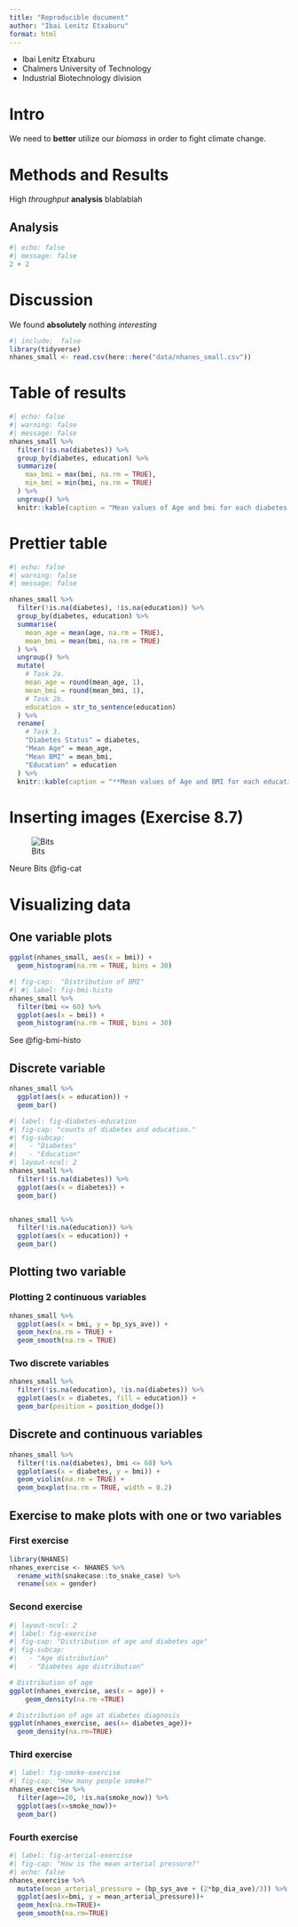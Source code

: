 ```yaml
---
title: "Reproducible document"
author: "Ibai Lenitz Etxaburu"
format: html
---
```


- Ibai Lenitz Etxaburu
- Chalmers University of Technology
- Industrial Biotechnology division

# Intro

We need to **better** utilize our *biomass* in order to fight climate change.

# Methods and Results

High *throughput* **analysis** blablablah

## Analysis

```r
#| echo: false
#| message: false
2 + 2
```



# Discussion

We found **absolutely** nothing *interesting*


```r
#| include:  false
library(tidyverse)
nhanes_small <- read.csv(here::here("data/nhanes_small.csv"))
```



# Table of results


```r
#| echo: false
#| warning: false
#| message: false
nhanes_small %>%
  filter(!is.na(diabetes)) %>%
  group_by(diabetes, education) %>%
  summarize(
    max_bmi = max(bmi, na.rm = TRUE),
    min_bmi = min(bmi, na.rm = TRUE)
  ) %>%
  ungroup() %>%
  knitr::kable(caption = "Mean values of Age and bmi for each diabetes and education status")
```

# Prettier table

```r
#| echo: false
#| warning: false
#| message: false

nhanes_small %>%
  filter(!is.na(diabetes), !is.na(education)) %>%
  group_by(diabetes, education) %>%
  summarise(
    mean_age = mean(age, na.rm = TRUE),
    mean_bmi = mean(bmi, na.rm = TRUE)
  ) %>%
  ungroup() %>%
  mutate(
    # Task 2a.
    mean_age = round(mean_age, 1),
    mean_bmi = round(mean_bmi, 1),
    # Task 2b.
    education = str_to_sentence(education)
  ) %>%
  rename(
    # Task 3.
    "Diabetes Status" = diabetes,
    "Mean Age" = mean_age,
    "Mean BMI" = mean_bmi,
    "Education" = education
  ) %>%
  knitr::kable(caption = "**Mean values of Age and BMI for each education and diabetes status.**")
```

# Inserting images (Exercise 8.7)

![Bits](images/Bits.jpg){#fig-cat}

Neure Bits @fig-cat

# Visualizing data
## One variable plots
```r
ggplot(nhanes_small, aes(x = bmi)) +
  geom_histogram(na.rm = TRUE, bins = 30)
```
















```r
#| fig-cap:  "Distribution of BMI"
#| #| label: fig-bmi-histo
nhanes_small %>%
  filter(bmi <= 60) %>%
  ggplot(aes(x = bmi)) +
  geom_histogram(na.rm = TRUE, bins = 30)
```

See @fig-bmi-histo

## Discrete variable

```r
nhanes_small %>%
  ggplot(aes(x = education)) +
  geom_bar()
```

```r
#| label: fig-diabetes-education
#| fig-cap: "counts of diabetes and education."
#| fig-subcap:
#|   - "Diabetes"
#|   - "Education"
#| layout-ncol: 2
nhanes_small %>%
  filter(!is.na(diabetes)) %>%
  ggplot(aes(x = diabetes)) +
  geom_bar()


nhanes_small %>%
  filter(!is.na(education)) %>%
  ggplot(aes(x = education)) +
  geom_bar()
```
## Plotting two variable

### Plotting 2 continuous variables

```r
nhanes_small %>%
  ggplot(aes(x = bmi, y = bp_sys_ave)) +
  geom_hex(na.rm = TRUE) +
  geom_smooth(na.rm = TRUE)
```
### Two discrete variables

```r
nhanes_small %>%
  filter(!is.na(education), !is.na(diabetes)) %>%
  ggplot(aes(x = diabetes, fill = education)) +
  geom_bar(position = position_dodge())
```


## Discrete and continuous variables 

```r
nhanes_small %>%
  filter(!is.na(diabetes), bmi <= 60) %>%
  ggplot(aes(x = diabetes, y = bmi)) +
  geom_violin(na.rm = TRUE) +
  geom_boxplot(na.rm = TRUE, width = 0.2)
```
## Exercise to make plots with one or two variables

### First exercise

```r
library(NHANES)
nhanes_exercise <- NHANES %>%
  rename_with(snakecase::to_snake_case) %>%
  rename(sex = gender)
```

### Second exercise

```r
#| layout-ncol: 2
#| label: fig-exercise
#| fig-cap: "Distribution of age and diabetes age"
#| fig-subcap:
#|   - "Age distribution"
#|   - "Diabetes age distribution"

# Distribution of age
ggplot(nhanes_exercise, aes(x = age)) +
    geom_density(na.rm =TRUE)

# Distribution of age at diabetes diagnosis
ggplot(nhanes_exercise, aes(x= diabetes_age))+
  geom_density(na.rm=TRUE)
```

### Third exercise

```r
#| label: fig-smoke-exercise
#| fig-cap: "How many people smoke?"
nhanes_exercise %>% 
  filter(age>=20, !is.na(smoke_now)) %>% 
  ggplot(aes(x=smoke_now))+
  geom_bar()
```

### Fourth exercise 

```r
#| label: fig-arterial-exercise
#| fig-cap: "How is the mean arterial pressure?"
#| echo: false
nhanes_exercise %>% 
  mutate(mean_arterial_pressure = (bp_sys_ave + (2*bp_dia_ave)/3)) %>% 
  ggplot(aes(x=bmi, y = mean_arterial_pressure))+
  geom_hex(na.rm=TRUE)+
  geom_smooth(na.rm=TRUE)
```



